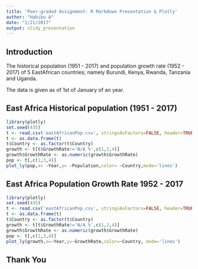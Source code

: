 ```yaml
---
title: 'Peer-graded Assignment: R Markdown Presentation & Plotly'
author: "Habibu A"
date: "1/21/2017"
output: slidy_presentation
---
```


## Introduction

The historical population (1951 - 2017) and population growth rate (1952 - 2017) of 5 EastAfrican countries; namely Burundi, Kenya, Rwanda, Tanzania and Uganda.

The data is given as of 1st of January of an year.

## East Africa Historical population (1951 - 2017)

```r
library(plotly)
set.seed(435)
t <- read.csv('eastAfricanPop.csv', stringsAsFactors=FALSE, header=TRUE)
t <- as.data.frame(t)
t$Country <- as.factor(t$Country)
growth <- t[t$GrowthRate!='N/A %',c(1,2,4)]
growth$GrowthRate <- as.numeric(growth$GrowthRate)
pop <- t[,c(1,3,4)]
plot_ly(pop,x= ~Year,y= ~Population,color= ~Country,mode='lines')
```

## East Africa Population Growth Rate 1952 - 2017

```r
library(plotly)
set.seed(435)
t <- read.csv('eastAfricanPop.csv', stringsAsFactors=FALSE, header=TRUE)
t <- as.data.frame(t)
t$Country <- as.factor(t$Country)
growth <- t[t$GrowthRate!='N/A %',c(1,2,4)]
growth$GrowthRate <- as.numeric(growth$GrowthRate)
pop <- t[,c(1,3,4)]
plot_ly(growth,x=~Year,y=~GrowthRate,color=~Country, mode='lines')
```

## Thank You